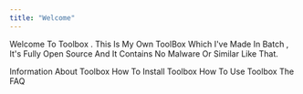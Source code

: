 ```yaml
---
title: "Welcome"
---
```


Welcome To Toolbox . This Is My Own ToolBox Which I've Made In Batch , It's Fully Open Source And It Contains No Malware Or Similar Like That.

<CardGroup cols={2}>
  <Card title="Information" icon="Info">
    Information About Toolbox
  </Card>

  <Card title="Installation" icon="down">
    How To Install Toolbox
  </Card>

  <Card title="Usage" icon="computer-mouse">
    How To Use Toolbox
  </Card>

  <Card title="FAQ" icon="question">
    The FAQ
  </Card>
</CardGroup>